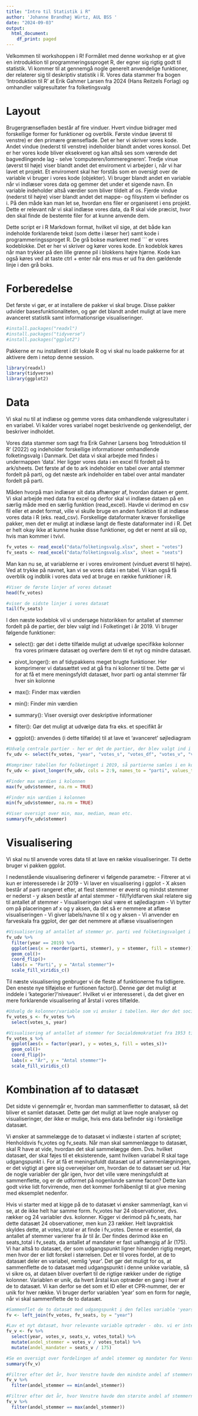 ---
title: "Intro til Statistik i R"
author: 'Johanne Brandhøj Würtz, AUL BSS '
date: "2024-09-03"
output:
  html_document:
    df_print: paged
---

Velkommen til workshoppen i R! Formålet med denne workshop er at give en introduktion til programmeringssproget R, der egner sig rigtig godt til statistik. Vi kommer til at gennemgå nogle generelt anvendelige funktioner, der relaterer sig til deskriptiv statistik i R. Vores data stammer fra bogen 'Introduktion til R' at Erik Gahmer Larsen fra 2024 (Hans Reitzels Forlag) og omhandler valgresultater fra folketingsvalg

# Layout

Brugergrænsefladen består af fire vinduer. Hvert vindue bidrager med forskellige former for funktioner og overblik. Første vindue (øverst til venstre) er den primære grænseflade. Det er her vi skriver vores kode. Andet vindue (nederst til venstre) indeholder blandt andet vores konsol. Det er her vores kode bliver eksekveret og kan altså ses som værende det bagvedlingende lag - selve 'computeren/lommeregneren'. Tredje vinue (øverst til høje) viser blandt andet det enviroment vi arbejder i, når vi har lavet et projekt. Et enviroment skal her forstås som en oversigt over de variable vi bruger i vores kode (objekter). Vi bruger blandt andet en variable når vi indlæser vores data og gemmer det under et sigende navn. En variable indeholder altså værdier som bliver tildelt af os. Fjerde vindue (nederst til højre) viser blandt andet det mappe- og filsystem vi befinder os i. På den måde kan man let se, hvordan ens filer er organiseret i ens projekt. Dette er relevant når vi skal indlæse vores data, da R skal vide præcist, hvor den skal finde de bestemte filer for at kunne anvende dem.

Dette script er i R Markdown format, hvilket vil sige, at det både kan indeholde forklarende tekst (som dette i læser her) samt kode i programmeringssproget R. De grå bokse markeret med ´´´ er vores kodeblokke. Det er her vi skriver og kører vores kode. En kodeblok køres når man trykker på den lille grønne pil i blokkens højre hjørne. Kode kan også køres ved at taste ctrl + enter når ens mus er ud fra den gældende linje i den grå boks.

# Forberedelse

Det første vi gør, er at installere de pakker vi skal bruge. Disse pakker udvider basesfunktionaliteten, og gør det blandt andet muligt at lave mere avanceret statistik samt informationsrige visualiseringer.

```{r Installer pakker}
#install.packages("readxl")
#install.packages("tidyverse")
#install.packages("ggplot2")
```

Pakkerne er nu installeret i dit lokale R og vi skal nu loade pakkerne for at aktivere dem i netop denne session.

```{r Load pakker}
library(readxl)
library(tidyverse)
library(ggplot2) 
```

# Data

Vi skal nu til at indlæse og gemme vores data omhandlende valgresultater i en variabel. Vi kalder vores variabel noget beskrivende og genkendeligt, der beskriver indholdet.

Vores data stammer som sagt fra Erik Gahner Larsens bog 'Introduktion til R' (2022) og indeholder forskellige informationer omhandlende folketingsvalg i Danmark. Det data vi skal arbejde med findes i undermappen 'data'. Her ligger vores data i en excel fil fordelt på to ark/sheets. Det første af de to ark indeholder en tabel over antal stemmer fordelt på parti, og det næste ark indeholder en tabel over antal mandater fordelt på parti.

Måden hvorpå man indlæser sit data afhænger af, hvordan dataen er gemt. Vi skal arbejde med data fra excel og derfor skal vi indlæse dataen på en særlig måde med en særlig funktion (read_excel). Havde vi derimod en csv fil eller et andet format, ville vi skulle bruge en anden funktion til at indlæse vores data i R (eks. read_csv). Forskellige dataformater kræver forskellige pakker, men det er muligt at indlæse langt de fleste dataformater ind i R. Det er helt okay ikke at kunne huske disse funktioner, og det er nemt at slå op, hvis man kommer i tvivl.

```{r Indlæs data}
fv_votes <- read_excel("data/folketingsvalg.xlsx", sheet = "votes")
fv_seats <- read_excel("data/folketingsvalg.xlsx", sheet = "seats")

```

Man kan nu se, at variablerne er i vores enviroment (vinduet øverst til højre). Ved at trykke på navnet, kan vi se vores data i en tabel. Vi kan også få overblik og indblik i vores data ved at bruge en række funktioner i R.

```{r Data overblik}

#Viser de første linjer af vores datasæt
head(fv_votes)

#viser de sidste linjer i vores datasæt
tail(fv_seats)

```

I den næste kodeblok vil vi undersøge historikken for antallet af stemmer fordelt på de partier, der blev valgt ind i Folketinget i år 2019. Vi bruger følgende funktioner:

-   select(): gør det i dette tilfælde muligt at udvælge specifikke kolonner fra vores primære datasæt og overføre dem til et nyt og mindre datasæt.

-   pivot_longer(): en af tidypakkens meget brugte funktioner. Her komprimerer vi datasættet ved at gå fra ni kolonner til tre. Dette gør vi for at få et mere meningsfyldt datasæt, hvor parti og antal stemmer får hver sin kolonne

-   max(): Finder max værdien

-   min(): Finder min værdien

-   summary(): Viser oversigt over deskriptive informationer

-   filter(): Gør det muligt at udvælge data fra eks. et specifikt år

-   ggplot(): anvendes (i dette tilfælde) til at lave et 'avanceret' søjlediagram

```{r Folketinget 2019}

#Udvælg centrale partier - her er det de partier, der blev valgt ind i folketinget i 2019
fv_udv <- select(fv_votes, "year", "votes_s", "votes_df", "votes_v", "votes_el", "votes_la", "votes_alt", "votes_rv", "votes_sf")

#Komprimer tabellen for folketinget i 2019, så partierne samles i en kolonne og antal stemmer samles i en anden kolonne
fv_udv <- pivot_longer(fv_udv, cols = 2:9, names_to = "parti", values_to = "stemmer")

#Finder max værdien i kolonnen
max(fv_udv$stemmer, na.rm = TRUE)

#Finder min værdien i kolonnen
min(fv_udv$stemmer, na.rm = TRUE)

#Viser oversigt over min, max, median, mean etc.
summary(fv_udv$stemmer)

```

# Visualisering

Vi skal nu til anvende vores data til at lave en række visualiseringer. Til dette bruger vi pakken ggplot.

I nedenstående visualisering definerer vi følgende parametre: 
- Fitrerer at vi kun er interesserede i år 2019 
- Vi laver en visualisering i ggplot 
- X aksen består af parti rangeret efter, at flest stemmer er øverst og mindst stemmer er nederst - y aksen består af antal stemmer 
- fill/fyldfarven skal relatere sig til antallet af stemmer 
- Visualiseringen skal være et søjlediagram 
- Vi bytter om på placeringen af x og y aksen, da det så er nemmere at aflæse visualiseringen 
- Vi giver labels/navne til x og y aksen 
- Vi anvender en farveskala fra ggplot, der gør det nemmere at aflæse visualiseringen

```{r Folketinget 2019 - visualisering}
#Visualisering af antallet af stemmer pr. parti ved folketingsvalget i 2019 for de partier, der blev valgt ind 
fv_udv %>% 
  filter(year == 2019) %>%
  ggplot(aes(x = reorder(parti, stemmer), y = stemmer, fill = stemmer))+
  geom_col()+
  coord_flip()+
  labs(x = "Parti", y = "Antal stemmer")+
  scale_fill_viridis_c()
```

Til næste visualisering genbruger vi de fleste af funktionerne fra tidligere. Den eneste nye tilføjelse er funtionen factor(). Denne gør det muligt at inddele i 'kategorier'/'niveauer'. Hvilket vi er interesseret i, da det giver en mere forklarende visualisering af årstal i vores tilfælde.

```{r Socialdemokratiets stemmer - visualisering}

#Udvælg de kolonner/variable som vi ønsker i tabellen. Her der det socialdemokratiet og årstal vi er interesserede i
fv_votes_s <- fv_votes %>% 
  select(votes_s, year)

#Visualisering af antallet af stemmer for Socialdemokratiet fra 1953 til 2019
fv_votes_s %>% 
  ggplot(aes(x = factor(year), y = votes_s, fill = votes_s))+
  geom_col()+
  coord_flip()+
  labs(x = "År", y = "Antal stemmer")+
  scale_fill_viridis_c()
```

# Kombination af to datasæt

Det sidste vi gennemgår er, hvordan man sammenfletter to datasæt, så det bliver et samlet datasæt. Dette gør det muligt at lave nogle analyser og visualiseringer, der ikke er mulige, hvis ens data befinder sig i forskellige datasæt.

Vi ønsker at sammelægge de to datasæt vi indlæste i starten af scriptet; Henholdsvis fv_votes og fv_seats. Når man skal sammenlægge to datasæt, skal R have at vide, hvordan det skal sammelægge dem. Dvs. hvilket datasæt, der skal føjes til et eksisterende, samt hvilken variabel R skal tage udgangspunkt i. For at få et meningsfuldt datasæt ud af sammenlægningen, er det vigtigt at gøre sig overvejelser om, hvordan de to datasæt ser ud. Har de nogle variabler der går igen, hvor det ville være meningsfuldt at sammenflette, og er de udformet på nogenlunde samme facon? Dette kan godt virke lidt forvirrende, men det kommer forhåbenligt til at give mening med eksemplet nedenfor.

Hvis vi starter med at kigge på de to datasæt vi ønsker sammenlagt, kan vi se, at de ikke helt har samme form. fv_votes har 24 observationer, dvs. rækker og 24 variabler dvs. kolonner. Kigger vi derimod på fv_seats, har dette datasæt 24 observationer, men kun 23 rækker. Helt lavpraktisk skyldes dette, at votes_total er at finde i fv_votes. Denne er essentiel, da antallet af stemmer varierer fra år til år. Der findes derimod ikke en seats_total i fv_seats, da antallet af mandater er fast uafhængig af år (175). Vi har altså to datasæt, der som udgangspunkt ligner hinanden rigtig meget, men hvor der er lidt forskel i størrelsen. Det er til vores fordel, at de to datasæt deler en variabel, nemlig 'year'. Det gør det muligt for os, at sammenflette de to datasæt med udgangspunkt i denne unikke variable, så vi sikre os, at dataen bliver overført til de rigtige rækker under de rigtige kolonner. Variablen er unik, da hvert årstal kun optræder en gang i hver af de to datasæt. Vi kan derfor se det som et ID eller et CPR-nummer, der er unik for hver række. Vi bruger derfor variablen 'year' som en form for nøgle, når vi skal sammenflette de to datasæt.

```{r Venstres stemme- og mandatandel}
#Sammenflet de to datasæt med udgangspunkt i den fælles variable 'years'
fv <- left_join(fv_votes, fv_seats, by = "year")

#Lav et nyt datasæt, hvor relevante variable optræder - obs. vi er interesserede i kolonnen votes_total, da andel udregnes med afsæt i det fulde antal
fv_v <- fv %>%
  select(year, votes_v, seats_v, votes_total) %>% 
  mutate(andel_stemmer = votes_v / votes_total) %>% 
  mutate(andel_mandater = seats_v / 175)

#Se en oversigt over fordelingen af andel stemmer og mandater for Venstre
summary(fv_v)

#Filtrer efter det år, hvor Venstre havde den mindste andel af stemmerne
fv_v %>% 
  filter(andel_stemmer == min(andel_stemmer))

#Filtrer efter det år, hvor Venstre havde den største andel af stemmerne
fv_v %>% 
  filter(andel_stemmer == max(andel_stemmer))
	
```
